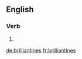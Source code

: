 ==English==

===Verb===
{{head|en|verb form}}

# {{en-third-person singular of|brilliantine}}

[[de:brilliantines]]
[[fr:brilliantines]]